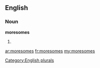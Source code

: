 ==English==

===Noun===
'''moresomes'''

# {{plural of|[[moresome]]}}

[[Category:English plurals]]

[[ar:moresomes]]
[[fr:moresomes]]
[[my:moresomes]]